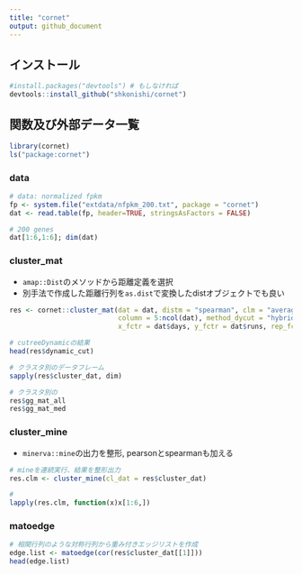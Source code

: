 ```yaml
---
title: "cornet"
output: github_document
---
```


## インストール
```r
#install.packages("devtools") # もしなければ
devtools::install_github("shkonishi/cornet")
```

## 関数及び外部データ一覧
```r
library(cornet)
ls("package:cornet")
```


### data
```r
# data: normalized fpkm
fp <- system.file("extdata/nfpkm_200.txt", package = "cornet")
dat <- read.table(fp, header=TRUE, stringsAsFactors = FALSE)

# 200 genes
dat[1:6,1:6]; dim(dat)
```


### cluster_mat
- `amap::Dist`のメソッドから距離定義を選択
- 別手法で作成した距離行列を`as.dist`で変換したdistオブジェクトでも良い
```r
res <- cornet::cluster_mat(dat = dat, distm = "spearman", clm = "average",
                           column = 5:ncol(dat), method_dycut = "hybrid",
                           x_fctr = dat$days, y_fctr = dat$runs, rep_fctr = dat$reps)

# cutreeDynamicの結果
head(res$dynamic_cut)

# クラスタ別のデータフレーム
sapply(res$cluster_dat, dim)

# クラスタ別の
res$gg_mat_all
res$gg_mat_med

```

### cluster_mine
- `minerva::mine`の出力を整形, pearsonとspearmanも加える
```r
# mineを連続実行、結果を整形出力
res.clm <- cluster_mine(cl_dat = res$cluster_dat)

# 
lapply(res.clm, function(x)x[1:6,])

```

### matoedge
```r
# 相関行列のような対称行列から重み付きエッジリストを作成
edge.list <- matoedge(cor(res$cluster_dat[[1]]))
head(edge.list)

```






